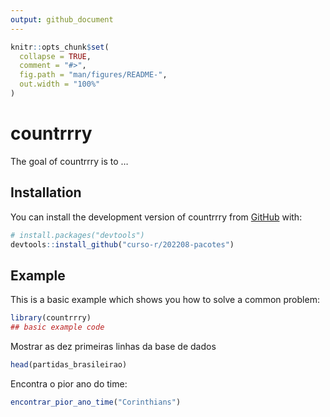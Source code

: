 ```yaml
---
output: github_document
---
```


<!-- README.md is generated from README.Rmd. Please edit that file -->

```r
knitr::opts_chunk$set(
  collapse = TRUE,
  comment = "#>",
  fig.path = "man/figures/README-",
  out.width = "100%"
)
```

# countrrry

<!-- badges: start -->
<!-- badges: end -->

The goal of countrrry is to ...

## Installation

You can install the development version of countrrry from [GitHub](https://github.com/) with:

``` r
# install.packages("devtools")
devtools::install_github("curso-r/202208-pacotes")
```

## Example

This is a basic example which shows you how to solve a common problem:

```r
library(countrrry)
## basic example code
```

Mostrar as dez primeiras linhas da base de dados

```r
head(partidas_brasileirao)
```

Encontra o pior ano do time:

```r
encontrar_pior_ano_time("Corinthians")
```

